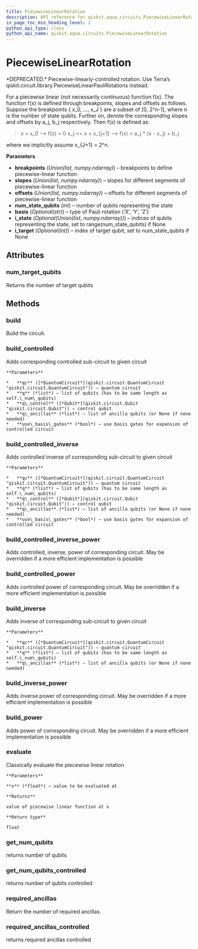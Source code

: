 ```yaml
---
title: PiecewiseLinearRotation
description: API reference for qiskit.aqua.circuits.PiecewiseLinearRotation
in_page_toc_min_heading_level: 1
python_api_type: class
python_api_name: qiskit.aqua.circuits.PiecewiseLinearRotation
---
```


# PiecewiseLinearRotation

<Class id="qiskit.aqua.circuits.PiecewiseLinearRotation" isDedicatedPage={true} github="https://github.com/qiskit-community/qiskit-aqua/tree/stable/0.7/qiskit/aqua/circuits/piecewise_linear_rotation.py" signature="PiecewiseLinearRotation(breakpoints, slopes, offsets, num_state_qubits, basis='Y', i_state=None, i_target=None)" modifiers="class">
  *DEPRECATED.* Piecewise-linearly-controlled rotation.

  <Admonition title="Deprecated since version 0.7.0" type="danger">
    Use Terra’s qiskit.circuit.library.PiecewiseLinearPauliRotations instead.
  </Admonition>

  For a piecewise linear (not necessarily continuous) function f(x). The function f(x) is defined through breakpoints, slopes and offsets as follows. Suppose the breakpoints \{ x\_0, …, x\_J } are a subset of \[0, 2^n-1], where n is the number of state qubits. Further on, denote the corresponding slopes and offsets by a\_j, b\_j respectively. Then f(x) is defined as:

  > x \< x\_0 –> f(x) = 0 x\_j \<= x \< x\_\{j+1} –> f(x) = a\_j \* (x - x\_j) + b\_j

  where we implicitly assume x\_\{J+1} = 2^n.

  **Parameters**

  *   **breakpoints** (*Union(list, numpy.ndarray)*) – breakpoints to define piecewise-linear function
  *   **slopes** (*Union(list, numpy.ndarray)*) – slopes for different segments of piecewise-linear function
  *   **offsets** (*Union(list, numpy.ndarray)*) – offsets for different segments of piecewise-linear function
  *   **num\_state\_qubits** (*int*) – number of qubits representing the state
  *   **basis** (*Optional(str)*) – type of Pauli rotation (‘X’, ‘Y’, ‘Z’)
  *   **i\_state** (*Optional(Union(list, numpy.ndarray))*) – indices of qubits representing the state, set to range(num\_state\_qubits) if None
  *   **i\_target** (*Optional(int)*) – index of target qubit, set to num\_state\_qubits if None

  ## Attributes

  ### num\_target\_qubits

  <Attribute id="qiskit.aqua.circuits.PiecewiseLinearRotation.num_target_qubits">
    Returns the number of target qubits
  </Attribute>

  ## Methods

  ### build

  <Function id="qiskit.aqua.circuits.PiecewiseLinearRotation.build" signature="PiecewiseLinearRotation.build(qc, q, q_ancillas=None, params=None)">
    Build the circuit.
  </Function>

  ### build\_controlled

  <Function id="qiskit.aqua.circuits.PiecewiseLinearRotation.build_controlled" signature="PiecewiseLinearRotation.build_controlled(qc, q, q_control, q_ancillas=None, use_basis_gates=True)">
    Adds corresponding controlled sub-circuit to given circuit

    **Parameters**

    *   **qc** ([*QuantumCircuit*](qiskit.circuit.QuantumCircuit "qiskit.circuit.QuantumCircuit")) – quantum circuit
    *   **q** (*list*) – list of qubits (has to be same length as self.\_num\_qubits)
    *   **q\_control** ([*Qubit*](qiskit.circuit.Qubit "qiskit.circuit.Qubit")) – control qubit
    *   **q\_ancillas** (*list*) – list of ancilla qubits (or None if none needed)
    *   **use\_basis\_gates** (*bool*) – use basis gates for expansion of controlled circuit
  </Function>

  ### build\_controlled\_inverse

  <Function id="qiskit.aqua.circuits.PiecewiseLinearRotation.build_controlled_inverse" signature="PiecewiseLinearRotation.build_controlled_inverse(qc, q, q_control, q_ancillas=None, use_basis_gates=True)">
    Adds controlled inverse of corresponding sub-circuit to given circuit

    **Parameters**

    *   **qc** ([*QuantumCircuit*](qiskit.circuit.QuantumCircuit "qiskit.circuit.QuantumCircuit")) – quantum circuit
    *   **q** (*list*) – list of qubits (has to be same length as self.\_num\_qubits)
    *   **q\_control** ([*Qubit*](qiskit.circuit.Qubit "qiskit.circuit.Qubit")) – control qubit
    *   **q\_ancillas** (*list*) – list of ancilla qubits (or None if none needed)
    *   **use\_basis\_gates** (*bool*) – use basis gates for expansion of controlled circuit
  </Function>

  ### build\_controlled\_inverse\_power

  <Function id="qiskit.aqua.circuits.PiecewiseLinearRotation.build_controlled_inverse_power" signature="PiecewiseLinearRotation.build_controlled_inverse_power(qc, q, q_control, power, q_ancillas=None, use_basis_gates=True)">
    Adds controlled, inverse, power of corresponding circuit. May be overridden if a more efficient implementation is possible
  </Function>

  ### build\_controlled\_power

  <Function id="qiskit.aqua.circuits.PiecewiseLinearRotation.build_controlled_power" signature="PiecewiseLinearRotation.build_controlled_power(qc, q, q_control, power, q_ancillas=None, use_basis_gates=True)">
    Adds controlled power of corresponding circuit. May be overridden if a more efficient implementation is possible
  </Function>

  ### build\_inverse

  <Function id="qiskit.aqua.circuits.PiecewiseLinearRotation.build_inverse" signature="PiecewiseLinearRotation.build_inverse(qc, q, q_ancillas=None)">
    Adds inverse of corresponding sub-circuit to given circuit

    **Parameters**

    *   **qc** ([*QuantumCircuit*](qiskit.circuit.QuantumCircuit "qiskit.circuit.QuantumCircuit")) – quantum circuit
    *   **q** (*list*) – list of qubits (has to be same length as self.\_num\_qubits)
    *   **q\_ancillas** (*list*) – list of ancilla qubits (or None if none needed)
  </Function>

  ### build\_inverse\_power

  <Function id="qiskit.aqua.circuits.PiecewiseLinearRotation.build_inverse_power" signature="PiecewiseLinearRotation.build_inverse_power(qc, q, power, q_ancillas=None)">
    Adds inverse power of corresponding circuit. May be overridden if a more efficient implementation is possible
  </Function>

  ### build\_power

  <Function id="qiskit.aqua.circuits.PiecewiseLinearRotation.build_power" signature="PiecewiseLinearRotation.build_power(qc, q, power, q_ancillas=None)">
    Adds power of corresponding circuit. May be overridden if a more efficient implementation is possible
  </Function>

  ### evaluate

  <Function id="qiskit.aqua.circuits.PiecewiseLinearRotation.evaluate" signature="PiecewiseLinearRotation.evaluate(x)">
    Classically evaluate the piecewise linear rotation

    **Parameters**

    **x** (*float*) – value to be evaluated at

    **Returns**

    value of piecewise linear function at x

    **Return type**

    float
  </Function>

  ### get\_num\_qubits

  <Function id="qiskit.aqua.circuits.PiecewiseLinearRotation.get_num_qubits" signature="PiecewiseLinearRotation.get_num_qubits()">
    returns number of qubits
  </Function>

  ### get\_num\_qubits\_controlled

  <Function id="qiskit.aqua.circuits.PiecewiseLinearRotation.get_num_qubits_controlled" signature="PiecewiseLinearRotation.get_num_qubits_controlled()">
    returns number of qubits controlled
  </Function>

  ### required\_ancillas

  <Function id="qiskit.aqua.circuits.PiecewiseLinearRotation.required_ancillas" signature="PiecewiseLinearRotation.required_ancillas()">
    Return the number of required ancillas.
  </Function>

  ### required\_ancillas\_controlled

  <Function id="qiskit.aqua.circuits.PiecewiseLinearRotation.required_ancillas_controlled" signature="PiecewiseLinearRotation.required_ancillas_controlled()">
    returns required ancillas controlled
  </Function>
</Class>

